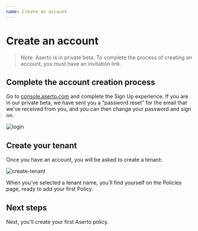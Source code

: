 ```yaml
---
name: Create an account
---
```


# Create an account

> Note: Aserto is in private beta. To complete the process of creating an account, you must have an invitation link.

## Complete the account creation process

Go to [console.aserto.com](http://console.aserto.com) and complete the Sign Up experience. If you are in our private beta, we have sent you a “password reset” for the email that we’ve received from you, and you can then change your password and sign on.

![login](/login.png)

## Create your tenant

Once you have an account, you will be asked to create a tenant:

![create-tenant](/create-tenant.png)

When you’ve selected a tenant name, you’ll find yourself on the Policies page, ready to add your first Policy.

## Next steps

Next, you'll create your first Aserto policy.
